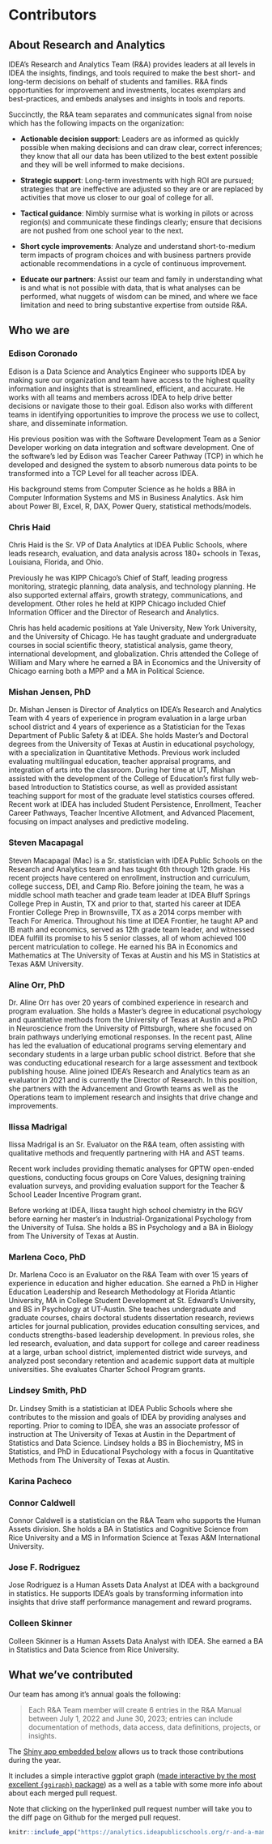 # Contributors {#who}

## About Research and Analytics

IDEA's Research and Analytics Team (R&A) provides leaders at all levels in IDEA the insights, findings, and tools required to make the best short- and long-term decisions on behalf of students and families.  R&A finds opportunities for improvement and investments, locates exemplars and best-practices, and embeds analyses and insights in tools and reports. 

Succinctly, the R&A team separates and communicates signal from noise which has the following impacts on the organization:

* **Actionable decision support**: Leaders are as informed as quickly possible when making decisions and can draw clear, correct inferences; they know that all our data has been utilized to the best extent possible and they will be well informed to make decisions.

* **Strategic support**: Long-term investments with high ROI are pursued; strategies that are ineffective are adjusted so they are or are replaced by activities that move us closer to our goal of college for all. 

* **Tactical guidance**: Nimbly surmise what is working in pilots or across region(s) and communicate these findings clearly; ensure that decisions are not pushed from one school year to the next.

*	**Short cycle improvements**: Analyze and understand short-to-medium term impacts of program choices and with business partners provide actionable recommendations in a cycle of continuous improvement.

* **Educate our partners**: Assist our team and family in understanding what is and what is not possible with data, that is what analyses can be performed, what nuggets of wisdom can be mined, and where we face limitation and need to bring substantive expertise from outside R&A.   



## Who we are

### Edison Coronado

Edison is a Data Science and Analytics Engineer who supports IDEA by making sure our organization and team have access to the highest quality information and insights that is streamlined, efficient, and accurate.  He works with all teams and members across IDEA to help drive better decisions or navigate those to their goal. Edison also works with different teams in identifying opportunities to improve the process we use to collect, share, and disseminate information.

His previous position was with the Software Development Team as a Senior Developer working on data integration and software development. One of the software’s led by Edison was Teacher Career Pathway (TCP) in which he developed and designed the system to absorb numerous data points to be transformed into a TCP Level for all teacher across IDEA.

His background stems from Computer Science as he holds a BBA in Computer Information Systems and MS in Business Analytics. Ask him about Power BI, Excel, R, DAX, Power Query, statistical methods/models. 


### Chris Haid 
Chris Haid is the Sr. VP of Data Analytics at IDEA Public Schools, where leads research, evaluation, and data analysis across 180+ schools in Texas, Louisiana, Florida, and Ohio.

Previously he was KIPP Chicago’s Chief of Staff, leading progress monitoring, strategic planning, data analysis, and technology planning. He also supported external affairs, growth strategy, communications, and development. Other roles he held at KIPP Chicago included Chief Information Officer and the Director of Research and Analytics.

Chris has held academic positions at Yale University, New York University, and the University of Chicago. He has taught graduate and undergraduate courses in social scientific theory, statistical analysis, game theory, international development, and globalization. Chris attended the College of William and Mary where he earned a BA in Economics and the University of Chicago earning both a MPP and a MA in Political Science.


### Mishan Jensen, PhD
Dr. Mishan Jensen is Director of Analytics on IDEA’s Research and Analytics Team with 4 years of experience in program evaluation in a large urban school district and 4 years of experience as a Statistician for the Texas Department of Public Safety & at IDEA. She holds Master's and Doctoral degrees from the University of Texas at Austin in educational psychology, with a specialization in Quantitative Methods. Previous work included evaluating multilingual education, teacher appraisal programs, and integration of arts into the classroom. During her time at UT, Mishan assisted with the development of the College of Education’s first fully web-based Introduction to Statistics course, as well as provided assistant teaching support for most of the graduate level statistics courses offered. Recent work at IDEA has included Student Persistence, Enrollment, Teacher Career Pathways, Teacher Incentive Allotment, and Advanced Placement, focusing on impact analyses and predictive modeling.


### Steven Macapagal
Steven Macapagal (Mac) is a Sr. statistician with IDEA Public Schools on the Research and Analytics team and has taught 6th through 12th grade. His recent projects have centered on enrollment, instruction and curriculum, college success, DEI, and Camp Rio. Before joining the team, he was a middle school math teacher and grade team leader at IDEA Bluff Springs College Prep in Austin, TX and prior to that, started his career at IDEA Frontier College Prep in Brownsville, TX as a 2014 corps member with Teach For America. Throughout his time at IDEA Frontier, he taught AP and IB math and economics, served as 12th grade team leader, and witnessed IDEA fulfill its promise to his 5 senior classes, all of whom achieved 100 percent matriculation to college. He earned his BA in Economics and Mathematics at The University of Texas at Austin and his MS in Statistics at Texas A&M University. 


### Aline Orr, PhD
Dr. Aline Orr has over 20 years of combined experience in research and program evaluation. She holds a Master's degree in educational psychology and quantitative methods from the University of Texas at Austin and a PhD in Neuroscience from the University of Pittsburgh, where she focused on brain pathways underlying emotional responses. In the recent past, Aline has led the evaluation of educational programs serving elementary and secondary students in a large urban public school district. Before that she was conducting educational research for a large assessment and textbook publishing house. Aline joined IDEA's Research and Analytics team as an evaluator in 2021 and is currently the Director of Research. In this position, she partners with the Advancement and Growth teams as well as the Operations team to implement research and insights that drive change and improvements.


### Ilissa Madrigal
Ilissa Madrigal is an Sr. Evaluator on the R&A team, often assisting with qualitative methods and frequently partnering with HA and AST teams. 

Recent work includes providing thematic analyses for GPTW open-ended questions, conducting focus groups on Core Values, designing training evaluation surveys, and providing evaluation support for the Teacher & School Leader Incentive Program grant.  

Before working at IDEA, Ilissa taught high school chemistry in the RGV before earning her master's in Industrial-Organizational Psychology from the University of Tulsa. She holds a BS in Psychology and a BA in Biology from The University of Texas at Austin.


### Marlena Coco, PhD
Dr. Marlena Coco is an Evaluator on the R&A Team with over 15 years of experience in education and higher education. She earned a PhD in Higher Education Leadership and Research Methodology at Florida Atlantic University, MA in College Student Development at St. Edward’s University, and BS in Psychology at UT-Austin. She teaches undergraduate and graduate courses, chairs doctoral students dissertation research, reviews articles for journal publication, provides education consulting services, and conducts strengths-based leadership development. In previous roles, she led research, evaluation, and data support for college and career readiness at a large, urban school district, implemented district wide surveys, and analyzed post secondary retention and academic support data at multiple universities. She evaluates Charter School Program grants.


### Lindsey Smith, PhD
Dr. Lindsey Smith is a statistician at IDEA Public Schools where she contributes to the mission and goals of IDEA by providing analyses and reporting. Prior to coming to IDEA, she was an associate professor of instruction at The University of Texas at Austin in the Department of Statistics and Data Science. Lindsey holds a BS in Biochemistry, MS in Statistics, and PhD in Educational Psychology with a focus in Quantitative Methods from The University of Texas at Austin.


### Karina Pacheco


### Connor Caldwell
Connor Caldwell is a statistician on the R&A Team who supports the Human Assets division. She holds a BA in Statistics and Cognitive Science from Rice University and a MS in Information Science at Texas A&M International University.


### Jose F. Rodriguez
Jose Rodriguez is a Human Assets Data Analyst at IDEA with a background in statistics. He supports IDEA's goals by transforming information into insights that drive staff performance management and reward programs.


### Colleen Skinner
Colleen Skinner is a Human Assets Data Analyst with IDEA. She earned a BA in Statistics and Data Science from Rice University.


## What we've contributed

Our team has among it's annual goals the following:

> Each R&A Team member will create 6 entries in the R&A Manual between July 1, 2022 and June 30, 2023; entries can include documentation of methods, data access, data definitions, projects, or insights.

The [Shiny app embedded below](https://analytics.ideapublicschools.org/r-and-a-manual-update-tracker/) allows us to track those contributions during the year. 

It includes a simple interactive ggplot graph ([made interactive by the most excellent `{ggiraph}` package ](https://davidgohel.github.io/ggiraph/)) as a well as a table with some more info about about each merged pull request. 

Note that clicking on the hyperlinked pull request number will take you to the diff page on Github for the merged pull request. 




```r
knitr::include_app("https://analytics.ideapublicschools.org/r-and-a-manual-update-tracker/")
```

